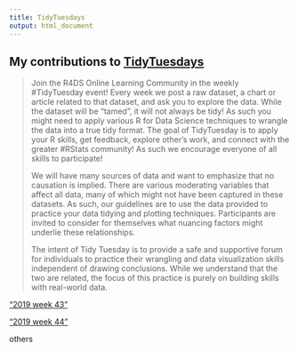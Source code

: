 ```yaml
---
title: TidyTuesdays
output: html_document
---
```


## My contributions to [TidyTuesdays](https://github.com/rfordatascience/tidytuesday)

> Join the R4DS Online Learning Community in the weekly #TidyTuesday event! Every week we post a raw dataset, a chart or article related to that dataset, and ask you to explore the data. While the dataset will be “tamed”, it will not always be tidy! As such you might need to apply various R for Data Science techniques to wrangle the data into a true tidy format. The goal of TidyTuesday is to apply your R skills, get feedback, explore other’s work, and connect with the greater #RStats community! As such we encourage everyone of all skills to participate!
>
> We will have many sources of data and want to emphasize that no causation is implied. There are various moderating variables that affect all data, many of which might not have been captured in these datasets. As such, our guidelines are to use the data provided to practice your data tidying and plotting techniques. Participants are invited to consider for themselves what nuancing factors might underlie these relationships.
>
> The intent of Tidy Tuesday is to provide a safe and supportive forum for individuals to practice their wrangling and data visualization skills independent of drawing conclusions. While we understand that the two are related, the focus of this practice is purely on building skills with real-world data.

["2019 week 43"](/tidytuesdays/2019w43/TT_2019_w43.html)

["2019 week 44"](/tidytuesdays/2019w44/TT_2019_44.html)

others